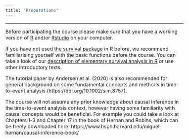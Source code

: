 ```yaml
---
title: "Preparations"
---
```


<style type="text/css">
  body{
  font-size: 12pt;
}
</style>

---

Before participating the course please make sure that you have a working version of [R](https://www.r-project.org) and/or [Rstudio](https://posit.co/download/rstudio-desktop/) on your computer. 

If you have not used [the survival package](https://cran.r-project.org/web/packages/survival/index.html) in R before, we recommend familiarising yourself with the basic functions before the course. You can take a look of our [description of elementary survival analysis in R](survival.html) or use other introductory texts. 

The tutorial paper by Andersen et al. (2020) is also recommended for general background on some fundamental concepts and methods in time-to-event analysis (https://doi.org/10.1002/sim.8757).

The course will not assume any prior knowledge about causal inference in the time-to-event analysis context, however having some familiarity with causal concepts would be beneficial. For example you could take a look at Chapters 1-3 and Chapter 17 in the book of Hernan and Robins, which can be freely downloaded here:  https://www.hsph.harvard.edu/miguel-hernan/causal-inference-book/

</br>

